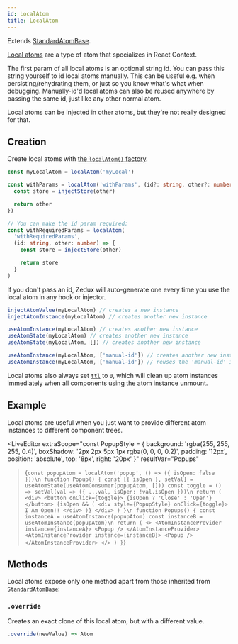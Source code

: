 ```yaml
---
id: LocalAtom
title: LocalAtom
---
```



Extends [StandardAtomBase](StandardAtomBase).

[Local atoms](../api/classes/LocalAtom) are a type of atom that specializes in React Context.

The first param of all local atoms is an optional string id. You can pass this string yourself to id local atoms manually. This can be useful e.g. when persisting/rehydrating them, or just so you know what's what when debugging. Manually-id'd local atoms can also be reused anywhere by passing the same id, just like any other normal atom.

Local atoms can be injected in other atoms, but they're not really designed for that.

## Creation

Create local atoms with [the `localAtom()` factory](../factories/localAtom).

```ts
const myLocalAtom = localAtom('myLocal')

const withParams = localAtom('withParams', (id?: string, other?: number) => {
  const store = injectStore(other)

  return other
})

// You can make the id param required:
const withRequiredParams = localAtom(
  'withRequiredParams',
  (id: string, other: number) => {
    const store = injectStore(other)

    return store
  }
)
```

If you don't pass an id, Zedux will auto-generate one every time you use the local atom in any hook or injector.

```ts
injectAtomValue(myLocalAtom) // creates a new instance
injectAtomInstance(myLocalAtom) // creates another new instance

useAtomInstance(myLocalAtom) // creates another new instance
useAtomState(myLocalAtom) // creates another new instance
useAtomState(myLocalAtom, []) // creates another new instance

useAtomInstance(myLocalAtom, ['manual-id']) // creates another new instance
useAtomInstance(myLocalAtom, ['manual-id']) // reuses the 'manual-id' instance
```

Local atoms also always set [`ttl`](../api/StandardAtomBase#ttl) to `0`, which will clean up atom instances immediately when all components using the atom instance unmount.

## Example

Local atoms are useful when you just want to provide different atom instances to different component trees.

<LiveEditor
  extraScope="const PopupStyle = { background: 'rgba(255, 255, 255, 0.4)', boxShadow: '2px 2px 5px 1px rgba(0, 0, 0, 0.2)', padding: '12px', position: 'absolute', top: '8px', right: '20px' }"
  resultVar="Popups"
>{`
const popupAtom = localAtom('popup', () => ({ isOpen: false }))\n
function Popup() {
  const [{ isOpen }, setVal] = useAtomState(useAtomConsumer(popupAtom, []))
  const toggle = () => setVal(val => ({ ...val, isOpen: !val.isOpen }))\n
  return (
    <div>
      <button onClick={toggle}>
        {isOpen ? 'Close' : 'Open'}
      </button>
      {isOpen && (
        <div style={PopupStyle} onClick={toggle}>
          I Am Open!!
        </div>
      )}
    </div>
  )
}\n
function Popups() {
  const instanceA = useAtomInstance(popupAtom)
  const instanceB = useAtomInstance(popupAtom)\n
  return (
    <>
      <AtomInstanceProvider instance={instanceA}>
        <Popup />
      </AtomInstanceProvider>
      <AtomInstanceProvider instance={instanceB}>
        <Popup />
      </AtomInstanceProvider>
    </>
  )
}
`}</LiveEditor>

## Methods

Local atoms expose only one method apart from those inherited from [`StandardAtomBase`](StandardAtomBase):

### `.override`

Creates an exact clone of this local atom, but with a different value.

```ts
.override(newValue) => Atom
```
